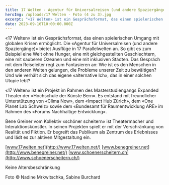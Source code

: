 ```yaml
---
title: 17 Welten - Agentur für Universalreisen (und andere Spaziergänge)
heroImg: /uploads/17 Welten - Foto (4 zu 3).jpg
excerpt: "«17 Welten» ist ein Gesprächsformat, das einen spielerischen Umgang mit globalen Krisen ermöglicht.\_\n"
date: 2023-09-16T10:00:00.000Z
---
```


«17 Welten» ist ein Gesprächsformat, das einen spielerischen Umgang mit globalen Krisen ermöglicht. Die «Agentur für Universalreisen (und andere Spaziergänge)» bietet Ausflüge in 17 Parallelwelten an. So gibt es zum Beispiel eine Welt ohne Hunger, eine mit gleichgestellten Geschlechtern, eine mit sauberen Ozeanen und eine mit inklusiven Städten. Das Gespräch mit dem Reiseleiter regt zum Fantasieren an: Wie ist es den Menschen in den anderen Welten gelungen, die Probleme unserer Zeit zu bewältigen? Und wie verhält sich das eigene «alternative Ich», das in einer solchen Utopie lebt? 

«17 Welten» ist ein Projekt im Rahmen des Masterstudiengangs Expanded Theater der «Hochschule der Künste Bern». Es entstand mit freundlicher Unterstützung von «Clima Now», dem «Impact Hub Zürich», dem «One Planet Lab Schweiz» sowie dem «Bundesamt für Raumentwicklung ARE» im Rahmen des «Forums Nachhaltige Entwicklung».

Bene Greiner vom Kollektiv «schöner scheitern» ist Theatermacher und Interaktionskünstler. In seinen Projekten spielt er mit der Verschränkung von Realität und Fiktion. Er begreift das Publikum als Zentrum des Erlebnisses und lädt es zur aktiven Mitgestaltung ein.

[www.17welten.net](http://www.17welten.net/)
[www.benegreiner.net](http://www.benegreiner.net/)
[www.schoenerscheitern.ch](http://www.schoenerscheitern.ch/)

Keine Altersbeschränkung

Foto © Nadine Mrkwitschka, Sabine Burchard
